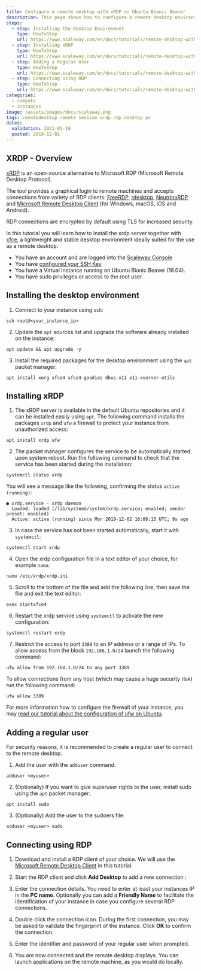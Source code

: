 ```yaml
---
title: Configure a remote desktop with xRDP on Ubuntu Bionic Beaver
description: This page shows how to configure a remote desktop environment with xfce and xrdp on Ubuntu Bionic Beaver (18.04 LTS)
steps:
  - step: Installing the Desktop Environment
    type: HowToStep
    url: https://www.scaleway.com/en/docs/tutorials/remote-desktop-with-xrdp/#-Installing-the-DesktopEnvironment
  - step: Installing xRDP
    type: HowToStep
    url: https://www.scaleway.com/en/docs/tutorials/remote-desktop-with-xrdp#-Installing-xRDP
  - step: Adding a Regular User
    type: HowToStep
    url: https://www.scaleway.com/en/docs/tutorials/remote-desktop-with-xrdp#-Adding-a-Regular-User
  - step: Connecting using RDP
    type: HowToStep
    url: https://www.scaleway.com/en/docs/tutorials/remote-desktop-with-xrdp/#-Connecting-using-RDP
categories:
  - compute
  - instances
image: /assets/images/docs/scaleway.png
tags: remotedesktop remote session xrdp rdp desktop pc
dates:
  validation: 2021-05-10
  posted: 2019-12-02
---
```


## XRDP - Overview

[xRDP](http://xrdp.org/) is an open-source alternative to Microsoft RDP (Microsoft Remote Desktop Protocol).

The tool provides a graphical login to remote machines and accepts connections from variety of RDP clients: [FreeRDP](http://www.freerdp.com/), [rdesktop](https://www.rdesktop.org/), [NeutrinoRDP](https://github.com/neutrinolabs/NeutrinoRDP) and [Microsoft Remote Desktop Client](https://docs.microsoft.com/en-us/windows-server/remote/remote-desktop-services/clients/remote-desktop-clients) (for Windows, macOS, iOS and Android).

RDP connections are encrypted by default using TLS for increased security.

In this tutorial you will learn how to install the xrdp server together with [xfce](https://xfce.org/), a lightweight and stable desktop environment ideally suited for the use as a remote desktop.

<Message type="requirement">

- You have an account and are logged into the [Scaleway Console](https://console.scaleway.com)
- You have [configured your SSH Key](/console/my-project/how-to/create-ssh-key/)
- You have a Virtual Instance running on Ubuntu Bionic Beaver (18.04).
- You have sudo privileges or access to the root user.

</Message>

## Installing the desktop environment

1. Connect to your instance using `ssh`:

  ```
  ssh root@<your_instance_ip>
  ```

2. Update the `apt` sources list and upgrade the software already installed on the instance:

  ```
  apt update && apt upgrade -y
  ```

3. Install the required packages for the desktop environment using the `apt` packet manager:

  ```
  apt install xorg xfce4 xfce4-goodies dbus-x11 x11-xserver-utils
  ```

## Installing xRDP

1. The xRDP server is available in the default Ubuntu repositories and it can be installed easily using `apt`. The following command installs the packages `xrdp` and `ufw` a firewall to protect your instance from unauthorized access:

  ```
  apt install xrdp ufw
  ```

2. The packet manager configures the service to be automatically started upon system reboot. Run the following command to check that the service has been started during the installation:

  ```
  systemctl status xrdp
  ```

  You will see a message like the following, confirming the status `active (running)`:

  ```
  ● xrdp.service - xrdp daemon
    Loaded: loaded (/lib/systemd/system/xrdp.service; enabled; vendor preset: enabled)
    Active: active (running) since Mon 2019-12-02 16:06:15 UTC; 9s ago
  ```

3. In case the service has not been started automatically, start it with `systemctl`:

  ```
  systemctl start xrdp
  ```

4. Open the xrdp configuration file in a text editor of your choice, for example `nano`:

  ```
  nano /etc/xrdp/xrdp.ini
  ```

5. Scroll to the bottom of the file and add the following line, then save the file and exit the text editor:

  ```
  exec startxfce4
  ```

6. Restart the xrdp service using `systemctl` to activate the new configuration:

  ```
  systemctl restart xrdp
  ```

7. Restrict the access to port `3389` to an IP address or a range of IPs. To allow access from the block `192.168.1.0/24` launch the following command:

  ```
  ufw allow from 192.168.1.0/24 to any port 3389
  ```

  To allow connections from any host (which may cause a huge security risk) run the following command:

  ```
  ufw allow 3389
  ```

  <Message type="tip">

  For more information how to configure the firewall of your instance, you may [read our tutorial about the configuration of ufw on Ubuntu](/tutorials/installation-uncomplicated-firewall/).

  </Message>

## Adding a regular user

For security reasons, it is recommended to create a regular user to connect to the remote desktop.

1. Add the user with the `adduser` command:

  ```
  adduser <myuser>
  ```

2. (Optionally) If you want to give superuser rights to the user, install sudo using the `apt` packet manager:

  ```
  apt install sudo
  ```

3. (Optionally) Add the user to the sudoers file:

  ```
  adduser <myuser> sudo
  ```

## Connecting using RDP

1. Download and install a RDP client of your choice. We will use the [Microsoft Remote Desktop Client](https://docs.microsoft.com/en-us/windows-server/remote/remote-desktop-services/clients/remote-desktop-clients) in this tutorial.

2. Start the RDP client and click **Add Desktop** to add a new connection :

  <Lightbox src="scaleway-rdp_01.png" alt="" />

3. Enter the connection details. You need to enter at least your instances IP in the **PC name**. Optionally you can add a **Friendly Name** to facilitate the identification of your instance in case you configure several RDP connections.

  <Lightbox src="scaleway-rdp_02.png" alt="" />

4. Double click the connection icon. During the first connection, you may be asked to validate the fingerprint of the instance. Click **OK** to confirm the connection.

5. Enter the identifier and password of your regular user when prompted.

6. You are now connected and the remote desktop displays. You can launch applications on the remote machine, as you would do locally.

  <Lightbox src="scaleway-rdp_03.png" alt="" />
